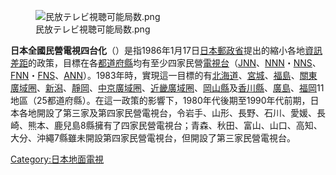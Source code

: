 [[File:民放テレビ視聴可能局数.png|thumb]]

'''日本全國民營電視四台化'''（{{lang-ja|民放テレビ全国四波化，みんぽうテレビぜんこくよんぱか}}）是指1986年1月17日[[日本|日本]][[郵政省|郵政省]]提出的縮小各地[[資訊差距|資訊差距]]的政策，目標在各[[都道府縣|都道府縣]]均有至少四家民營[[電視台|電視台]]（[[日本新聞網_(TBS)|JNN]]、[[日本新聞網_(日本電視台)|NNN]]・[[日本電視網協議會|NNS]]、[[富士新聞網|FNN]]・[[富士電視網|FNS]]、[[全日本新聞網|ANN]]）。1983年時，實現這一目標的有[[北海道|北海道]]、[[宮城縣|宮城]]、[[福島縣|福島]]、[[廣域廣播|關東廣域圈]]、[[新潟縣|新潟]]、[[靜岡縣|靜岡]]、[[廣域廣播|中京廣域圈]]、[[廣域廣播|近畿廣域圈]]、[[岡山縣|岡山縣]]及[[香川縣|香川縣]]、[[廣島縣|廣島]]、[[福岡縣|福岡]]11地區（25都道府縣）。在這一政策的影響下，1980年代後期至1990年代前期，日本各地開設了第三家及第四家民營電視台，令岩手、山形、長野、石川、愛媛、長崎、熊本、鹿兒島8縣擁有了四家民營電視台；青森、秋田、富山、山口、高知、大分、沖繩7縣雖未開設第四家民營電視台，但開設了第三家民營電視台。

{{日本電視小作品}}

[[Category:日本地面電視|Category:日本地面電視]]